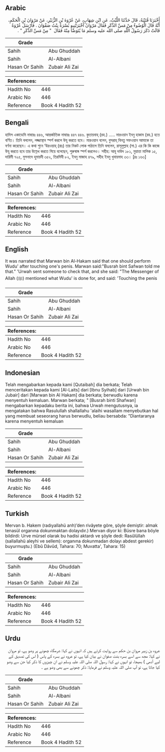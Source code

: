 ## Arabic


<div dir="rtl" lang="ar" style={{fontSize:'larger',backgroundColor:'#f8f9fa',padding:20}}>
أَخْبَرَنَا قُتَيْبَةُ، قَالَ حَدَّثَنَا اللَّيْثُ، عَنِ ابْنِ شِهَابٍ، عَنْ عُرْوَةَ بْنِ الزُّبَيْرِ، عَنْ مَرْوَانَ بْنِ الْحَكَمِ، أَنَّهُ قَالَ الْوُضُوءُ مِنْ مَسِّ الذَّكَرِ فَقَالَ مَرْوَانُ أَخْبَرَتْنِيهِ بُسْرَةُ بِنْتُ صَفْوَانَ ‏.‏ فَأَرْسَلَ عُرْوَةُ قَالَتْ ذَكَرَ رَسُولُ اللَّهِ صلى الله عليه وسلم مَا يُتَوَضَّأُ مِنْهُ فَقَالَ ‏ "‏ مِنْ مَسِّ الذَّكَرِ ‏"‏ ‏.‏
</div>
<div style={{backgroundColor:'#f8f9fa',padding:20, marginBottom: 10}}><table> <thead> <tr> <th>Grade</th> <th></th> </tr> </thead> <tbody> <tr><td>Sahih</td><td>Abu Ghuddah</td></tr><tr><td>Sahih</td><td>Al-Albani</td></tr><tr><td>Hasan Or Sahih</td><td>Zubair Ali Zai</td></tr></tbody></table><table> <thead> <tr> <th>References:</th> <th></th> </tr> </thead> <tbody><tr><td>Hadith No</td><td>446</td></tr><tr><td>Arabic No</td><td>446</td></tr><tr><td>Reference</td><td>Book 4 Hadith 52</td></tr></tbody></table></div>

## Bengali


<div dir="ltr" lang="bn" style={{fontSize:'larger',backgroundColor:'#f8f9fa',padding:20}}>
হাদিস একাডেমি নাম্বারঃ ৪৪৬, আন্তর্জাতিক নাম্বারঃ ৪৪৭ ৪৪৬. কুতায়বাহ্ (রহ.) ..... মারওয়ান ইবনু হাকাম (রহ.) হতে বর্ণিত। তিনি বললেন, লজ্জাস্থান স্পর্শ করলে উযূ করতে হবে। মারওয়ান বলেন, বুসরাহ্ বিনতু সফওয়ান আমাকে তা বর্ণনা করেছেন। এ কথা শুনে ‘উরওয়াহ্ (রাঃ) তার নিকট লোক পাঠালে তিনি বললেন, রাসূলুল্লাহ (সা.) এর কি কি কাজে উযূ করতে হবে তার উল্লেখ করতে গিয়ে বলেছেন, পুরুষাঙ্গ স্পর্শ করলেও। সহীহ: আবূ দাউদ ১৮১, মুয়াত্তা মালিক ১৫, দারিমী ৭২৫, মুসনাদে হুমায়দী ৩৫২, তিরমিযী ৮২, ইবনু মাজাহ ৪৭৯, সহীহ ইবনু খুযায়মাহ ৩৩। [দ্রঃ ১৬৩]
</div>
<div style={{backgroundColor:'#f8f9fa',padding:20, marginBottom: 10}}><table> <thead> <tr> <th>Grade</th> <th></th> </tr> </thead> <tbody> <tr><td>Sahih</td><td>Abu Ghuddah</td></tr><tr><td>Sahih</td><td>Al-Albani</td></tr><tr><td>Hasan Or Sahih</td><td>Zubair Ali Zai</td></tr></tbody></table><table> <thead> <tr> <th>References:</th> <th></th> </tr> </thead> <tbody><tr><td>Hadith No</td><td>446</td></tr><tr><td>Arabic No</td><td>446</td></tr><tr><td>Reference</td><td>Book 4 Hadith 52</td></tr></tbody></table></div>

## English


<div dir="ltr" lang="en" style={{fontSize:'larger',backgroundColor:'#f8f9fa',padding:20}}>
It was narrated that Marwan bin Al-Hakam said that one should perform Wudu' after touching one's penis. Marwan said:"Busrah bint Safwan told me that." 'Urwah sent someone to check that, and she said: "The Messenger of Allah (ﷺ) mentioned what Wudu' is done for, and said: 'Touching the penis
</div>
<div style={{backgroundColor:'#f8f9fa',padding:20, marginBottom: 10}}><table> <thead> <tr> <th>Grade</th> <th></th> </tr> </thead> <tbody> <tr><td>Sahih</td><td>Abu Ghuddah</td></tr><tr><td>Sahih</td><td>Al-Albani</td></tr><tr><td>Hasan Or Sahih</td><td>Zubair Ali Zai</td></tr></tbody></table><table> <thead> <tr> <th>References:</th> <th></th> </tr> </thead> <tbody><tr><td>Hadith No</td><td>446</td></tr><tr><td>Arabic No</td><td>446</td></tr><tr><td>Reference</td><td>Book 4 Hadith 52</td></tr></tbody></table></div>

## Indonesian


<div dir="ltr" lang="id" style={{fontSize:'larger',backgroundColor:'#f8f9fa',padding:20}}>
Telah mengabarkan kepada kami [Qutaibah] dia berkata; Telah menceritakan kepada kami [Al-Laits] dari [Ibnu Syihab] dari [Urwah bin Jubair] dari [Marwan bin Al Hakam] dia berkata; berwudlu karena menyentuh kemaluan. Marwan berkata; " [Busrah binti Shafwan] mengabarkan kepadaku berita ini, bahwa Urwah mengutusnya, ia mengatakan bahwa Rasulullah shallallahu 'alaihi wasallam menyebutkan hal yang membuat seseorang harus berwudlu, beliau bersabda: "Diantaranya karena menyentuh kemaluan
</div>
<div style={{backgroundColor:'#f8f9fa',padding:20, marginBottom: 10}}><table> <thead> <tr> <th>Grade</th> <th></th> </tr> </thead> <tbody> <tr><td>Sahih</td><td>Abu Ghuddah</td></tr><tr><td>Sahih</td><td>Al-Albani</td></tr><tr><td>Hasan Or Sahih</td><td>Zubair Ali Zai</td></tr></tbody></table><table> <thead> <tr> <th>References:</th> <th></th> </tr> </thead> <tbody><tr><td>Hadith No</td><td>446</td></tr><tr><td>Arabic No</td><td>446</td></tr><tr><td>Reference</td><td>Book 4 Hadith 52</td></tr></tbody></table></div>

## Turkish


<div dir="ltr" lang="tr" style={{fontSize:'larger',backgroundColor:'#f8f9fa',padding:20}}>
Mervan b. Hakem (radıyallahü anh)’den rivâyete göre, şöyle demiştir: almak tenasül organına dokunmaktan dolayıdır.) Mervan diyor ki: Büsre bana böyle bildirdi: Urve mürsel olarak bu hadisi aktardı ve şöyle dedi: Rasûlüllah (sallallahü aleyhi ve sellem): organına dokunmadan dolayı abdest gerekir) buyurmuştu.) (Ebû Dâvûd, Tahara: 70; Muvatta', Tahara: 15)
</div>
<div style={{backgroundColor:'#f8f9fa',padding:20, marginBottom: 10}}><table> <thead> <tr> <th>Grade</th> <th></th> </tr> </thead> <tbody> <tr><td>Sahih</td><td>Abu Ghuddah</td></tr><tr><td>Sahih</td><td>Al-Albani</td></tr><tr><td>Hasan Or Sahih</td><td>Zubair Ali Zai</td></tr></tbody></table><table> <thead> <tr> <th>References:</th> <th></th> </tr> </thead> <tbody><tr><td>Hadith No</td><td>446</td></tr><tr><td>Arabic No</td><td>446</td></tr><tr><td>Reference</td><td>Book 4 Hadith 52</td></tr></tbody></table></div>

## Urdu


<div dir="rtl" lang="ur" style={{fontSize:'larger',backgroundColor:'#f8f9fa',padding:20}}>
عروہ بن زبیر مروان بن حکم سے روایت کرتے ہیں کہ انہوں نے کہا: شرمگاہ چھونے پر وضو ہے، تو مروان نے کہا: مجھ سے اسے بسرہ بنت صفوان نے بیان کیا ہے، تو عروہ نے بسرہ کے پاس ( اس کی تصدیق کے لیے آدمی ) بھیجا، تو انہوں نے کہا: رسول اللہ صلی اللہ علیہ وسلم نے ان چیزوں کا ذکر کیا جن سے وضو کیا جاتا ہے، تو آپ صلی اللہ علیہ وسلم نے فرمایا: ذکر چھونے سے بھی وضو ہے ۔
</div>
<div style={{backgroundColor:'#f8f9fa',padding:20, marginBottom: 10}}><table> <thead> <tr> <th>Grade</th> <th></th> </tr> </thead> <tbody> <tr><td>Sahih</td><td>Abu Ghuddah</td></tr><tr><td>Sahih</td><td>Al-Albani</td></tr><tr><td>Hasan Or Sahih</td><td>Zubair Ali Zai</td></tr></tbody></table><table> <thead> <tr> <th>References:</th> <th></th> </tr> </thead> <tbody><tr><td>Hadith No</td><td>446</td></tr><tr><td>Arabic No</td><td>446</td></tr><tr><td>Reference</td><td>Book 4 Hadith 52</td></tr></tbody></table></div>